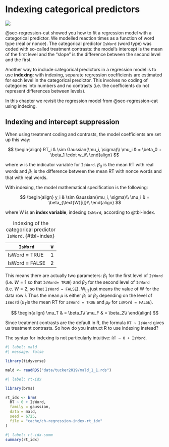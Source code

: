 # Indexing categorical predictors {#sec-regression-index}

![](https://img.shields.io/badge/Area-R-green)

@sec-regression-cat showed you how to fit a regression model with a categorical predictor. We modelled reaction times as a function of word type (real or nonce). The categorical predictor `IsWord` (word type) was coded with so-called treatment contrasts: the model's intercept is the mean of the first level and the "slope" is the difference between the second level and the first.

Another way to include categorical predictors in a regression model is to use **indexing**: with indexing, separate regression coefficients are estimated for each level in the categorical predictor. This involves no coding of categories into numbers and no contrasts (i.e. the coefficients do not represent differences between levels).

In this chapter we revisit the regression model from @sec-regression-cat using indexing.

## Indexing and intercept suppression

When using treatment coding and contrasts, the model coefficients are set up this way:

$$
\begin{align}
RT_i & \sim Gaussian(\mu_i, \sigma)\\
\mu_i & = \beta_0 + \beta_1 \cdot w_i\\
\end{align}
$$

where $w$ is the indicator variable for `IsWord`. $\beta_0$ is the mean RT with real words and $\beta_1$ is the difference between the mean RT with nonce words and that with real words.

With indexing, the model mathematical specification is the following:

$$
\begin{align}
y_i & \sim Gaussian(\mu_i, \sigma)\\
\mu_i & = \beta_{\text{W}[i]}\\
\end{align}
$$

where $\text{W}$ is an **index variable**, indexing `IsWord`, according to @tbl-index.

| `IsWord`       | `W` |
|----------------|:---:|
| IsWord = TRUE  |  1  |
| IsWord = FALSE |  2  |

: Indexing of the categorical predictor `IsWord`. {#tbl-index}

This means there are actually two parameters: $\beta_1$ for the first level of `IsWord` (i.e. $W = 1$ so that `IsWord= TRUE`) and $\beta_2$ for the second level of `IsWord` (i.e. $W = 2$, so that `IsWord = FALSE`). $\text{W}_{[i]}$ just means the value of $\text{W}$ for the data row $i$. Thus the mean $\mu$ is either $\beta_1$ or $\beta_2$ depending on the level of `IsWord` ($\mu_T$is the mean RT for `IsWord = TRUE` and $\mu_F$ for `IsWord = FALSE`).

$$
\begin{align}
\mu_T & = \beta_1\\
\mu_F & = \beta_2\\
\end{align}
$$

Since treatment contrasts are the default in R, the formula `RT ~ IsWord` gives us treatment contrasts. So how do you instruct R to use indexing instead?

The syntax for indexing is not particularly intuitive: `RT ~ 0 + IsWord`.

```r
#| label: mald
#| message: false

library(tidyverse)

mald <- readRDS("data/tucker2019/mald_1_1.rds")
```

```r
#| label: rt-idx

library(brms)

rt_idx <- brm(
  RT ~ 0 + IsWord,
  family = gaussian,
  data = mald,
  seed = 6725,
  file = "cache/ch-regression-index-rt_idx"
)
```

```r
#| label: rt-idx-summ
summary(rt_idx)
```
